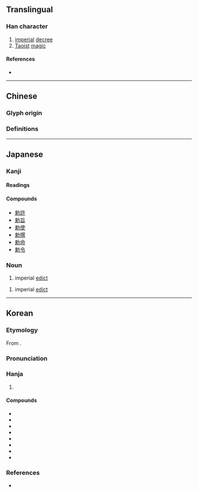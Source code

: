 {{also|敕}}
{{character info}}
==Translingual==

===Han character===
{{Han char|rn=19|rad=力|as=07|sn=9|four=|canj=DLKS|ids=⿰束力}}

# [[imperial]] [[decree]]
# [[Taoist]] [[magic]]

====References====
* {{Han ref|kx=0147.290|dkj=02354|dj=0332.110|hdz=10371.020|uh=52C5|ud=21189}}

----

==Chinese==

===Glyph origin===
{{Han etym}}

===Definitions===
{{zh-see|敕|v}}

----

==Japanese==
{{ja-kanji forms|勅|敕}}

===Kanji===
{{ja-kanji|grade=c|rs=力07|kyu=敕}}

====Readings====
{{ja-readings
|goon=ちき
|kanon=ちょく
|kun=みことのり, いまし-める
}}

====Compounds====
* [[勅許]]
* [[勅旨]]
* [[勅使]]
* [[勅撰]]
* [[勅命]]
* [[勅令]]

===Noun===
{{ja-noun|ちょく|kyu=敕}}

# imperial [[edict]]

{{ja-noun|みことのり|kyu=敕}}

# imperial [[edict]]

----

==Korean==

===Etymology===
From {{der|ko|ltc|sort=칙|-}} {{ltc-l|勅}}.
{{hanja-ety
|dk={{hanja-dongguk|틱〮|thík}}
|m={{hanja-hunmong|틱〮|thík|書式#상35A}}
|mh=[[칙서|틱〮셔〮]] 틱〮
}}
===Pronunciation===
{{ko-hanja-pron|칙}}

===Hanja===
{{ko-hanja-search}}
{{ko-hanja|[[조서]]([[詔書]])|칙}}

# {{hanja form of|칙|[[imperial]] [[edict]]}}

====Compounds====
{{der-top4|Compounds}}
* {{ko-l|칙명|勅命}}
* {{ko-l|칙지|勅旨}}
* {{ko-l|칙령|勅令}}
* {{ko-l|내칙|內勅}}
* {{ko-l|칙서|勅書}}
* {{ko-l|칙임|勅任}}
* {{ko-l|칙권|勅勸}}
* {{ko-l|하칙|下勅}}
{{der-bottom}}

===References===
* {{R:hanjadoc|875}}